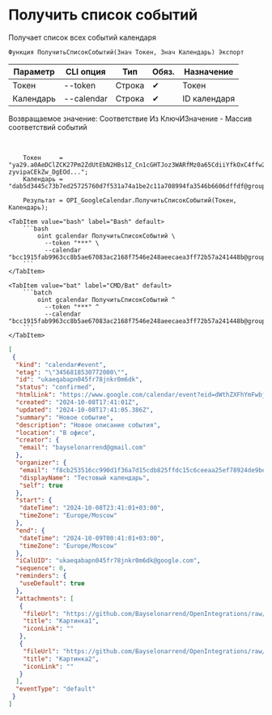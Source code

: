 ﻿---
sidebar_position: 2
---


# Получить список событий
 Получает список всех событий календаря



`Функция ПолучитьСписокСобытий(Знач Токен, Знач Календарь) Экспорт`

  | Параметр | CLI опция | Тип | Обяз. | Назначение |
  |-|-|-|-|-|
  | Токен | --token | Строка | &#x2714; | Токен |
  | Календарь | --calendar | Строка | &#x2714; | ID календаря |

  
  Возвращаемое значение:   Соответствие Из КлючИЗначение - Массив соответствий событий

<br/>




```bsl title="Пример использования для 1С:Предприятие/OneScript"
    Токен     = "ya29.a0AeDClZCK27Pm2ZdUtEbN2HBs1Z_Cn1cGHTJoz3WARfMz0a65CdiiYfkOxC4ffw2tmZhzHx8ErHfYMQxHad19rUG-zyvipaCEkZw_DgEOd...";
    Календарь = "dab5d3445c73b7ed25725760d7f531a74a1be2c11a708994fa3546b6606dffdf@group.calendar.google.com";

    Результат = OPI_GoogleCalendar.ПолучитьСписокСобытий(Токен, Календарь);
```
    

 <Tabs>
  
    <TabItem value="bash" label="Bash" default>
        ```bash
            oint gcalendar ПолучитьСписокСобытий \
              --token "***" \
              --calendar "bcc1915fab9963cc8b5ae67083ac2168f7546e248aeecaea3ff72b57a241448b@group.calendar.google.com"
        ```
    </TabItem>
  
    <TabItem value="bat" label="CMD/Bat" default>
        ```batch
            oint gcalendar ПолучитьСписокСобытий ^
              --token "***" ^
              --calendar "bcc1915fab9963cc8b5ae67083ac2168f7546e248aeecaea3ff72b57a241448b@group.calendar.google.com"
        ```
    </TabItem>
</Tabs>


```json title="Результат"
[
 {
  "kind": "calendar#event",
  "etag": "\"3456818530772000\"",
  "id": "ukaeqabapn045fr78jnkr0m6dk",
  "status": "confirmed",
  "htmlLink": "https://www.google.com/calendar/event?eid=dWthZXFhYmFwbjA0NWZyNzhqbmtyMG02ZGsgZjhjYjI1MzUxNmNjOTkwZDFmMzZhN2QxNWNkYjgyNWZmZGMxNWM2Y2VlYWEyNWVmNzg5MjRkZTliZWVhM2E1NkBn",
  "created": "2024-10-08T17:41:01Z",
  "updated": "2024-10-08T17:41:05.386Z",
  "summary": "Новое событие",
  "description": "Новое описание события",
  "location": "В офисе",
  "creator": {
   "email": "bayselonarrend@gmail.com"
  },
  "organizer": {
   "email": "f8cb253516cc990d1f36a7d15cdb825ffdc15c6ceeaa25ef78924de9beea3a56@group.calendar.google.com",
   "displayName": "Тестовый календарь",
   "self": true
  },
  "start": {
   "dateTime": "2024-10-08T23:41:01+03:00",
   "timeZone": "Europe/Moscow"
  },
  "end": {
   "dateTime": "2024-10-09T00:41:01+03:00",
   "timeZone": "Europe/Moscow"
  },
  "iCalUID": "ukaeqabapn045fr78jnkr0m6dk@google.com",
  "sequence": 0,
  "reminders": {
   "useDefault": true
  },
  "attachments": [
   {
    "fileUrl": "https://github.com/Bayselonarrend/OpenIntegrations/raw/main/service/test_data/picture.jpg",
    "title": "Картинка1",
    "iconLink": ""
   },
   {
    "fileUrl": "https://github.com/Bayselonarrend/OpenIntegrations/raw/main/service/test_data/picture2.jpg",
    "title": "Картинка2",
    "iconLink": ""
   }
  ],
  "eventType": "default"
 }
]
```
